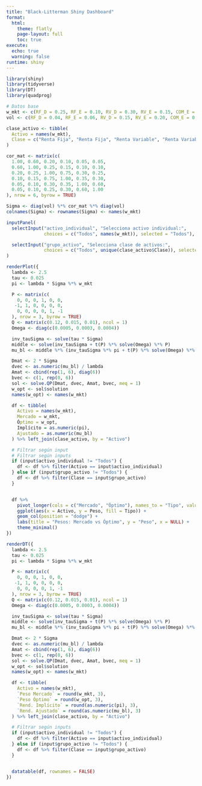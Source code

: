 ```yaml
---
title: "Black-Litterman Shiny Dashboard"
format:
  html:
    theme: flatly
    page-layout: full
    toc: true
execute:
  echo: true
  warning: false
runtime: shiny
---
```


```r
library(shiny)
library(tidyverse)
library(DT)
library(quadprog)

# Datos base
w_mkt <- c(RF_D = 0.25, RF_E = 0.10, RV_D = 0.30, RV_E = 0.15, COM_E = 0.10, COM_M = 0.10)
vol <- c(RF_D = 0.04, RF_E = 0.06, RV_D = 0.15, RV_E = 0.20, COM_E = 0.18, COM_M = 0.22)

clase_activo <- tibble(
  Activo = names(w_mkt),
  Clase = c("Renta Fija", "Renta Fija", "Renta Variable", "Renta Variable", "Commodities", "Commodities")
)

cor_mat <- matrix(c(
  1.00, 0.60, 0.20, 0.10, 0.05, 0.05,
  0.60, 1.00, 0.25, 0.15, 0.10, 0.10,
  0.20, 0.25, 1.00, 0.75, 0.30, 0.25,
  0.10, 0.15, 0.75, 1.00, 0.35, 0.30,
  0.05, 0.10, 0.30, 0.35, 1.00, 0.60,
  0.05, 0.10, 0.25, 0.30, 0.60, 1.00
), nrow = 6, byrow = TRUE)

Sigma <- diag(vol) %*% cor_mat %*% diag(vol)
colnames(Sigma) <- rownames(Sigma) <- names(w_mkt)

```

```r
inputPanel(
  selectInput("activo_individual", "Selecciona activo individual:",
              choices = c("Todos", names(w_mkt)), selected = "Todos"),

  selectInput("grupo_activo", "Selecciona clase de activos:",
              choices = c("Todos", unique(clase_activo$Clase)), selected = "Todos")
)

```


```r
renderPlot({
  lambda <- 2.5
  tau <- 0.025
  pi <- lambda * Sigma %*% w_mkt

  P <- matrix(c(
    0, 0, 0, 1, 0, 0,
   -1, 1, 0, 0, 0, 0,
    0, 0, 0, 0, 1, -1
  ), nrow = 3, byrow = TRUE)
  Q <- matrix(c(0.12, 0.015, 0.01), ncol = 1)
  Omega <- diag(c(0.0005, 0.0003, 0.0004))

  inv_tauSigma <- solve(tau * Sigma)
  middle <- solve(inv_tauSigma + t(P) %*% solve(Omega) %*% P)
  mu_bl <- middle %*% (inv_tauSigma %*% pi + t(P) %*% solve(Omega) %*% Q)

  Dmat <- 2 * Sigma
  dvec <- as.numeric(mu_bl) / lambda
  Amat <- cbind(rep(1, 6), diag(6))
  bvec <- c(1, rep(0, 6))
  sol <- solve.QP(Dmat, dvec, Amat, bvec, meq = 1)
  w_opt <- sol$solution
  names(w_opt) <- names(w_mkt)

  df <- tibble(
    Activo = names(w_mkt),
    Mercado = w_mkt,
    Óptimo = w_opt,
    Implícito = as.numeric(pi),
    Ajustado = as.numeric(mu_bl)
  ) %>% left_join(clase_activo, by = "Activo")

  # Filtrar según input
  # Filtrar según inputs
  if (input$activo_individual != "Todos") {
    df <- df %>% filter(Activo == input$activo_individual)
  } else if (input$grupo_activo != "Todos") {
    df <- df %>% filter(Clase == input$grupo_activo)
  }


  df %>%
    pivot_longer(cols = c("Mercado", "Óptimo"), names_to = "Tipo", values_to = "Peso") %>%
    ggplot(aes(x = Activo, y = Peso, fill = Tipo)) +
    geom_col(position = "dodge") +
    labs(title = "Pesos: Mercado vs Óptimo", y = "Peso", x = NULL) +
    theme_minimal()
})

```


```r
renderDT({
  lambda <- 2.5
  tau <- 0.025
  pi <- lambda * Sigma %*% w_mkt

  P <- matrix(c(
    0, 0, 0, 1, 0, 0,
   -1, 1, 0, 0, 0, 0,
    0, 0, 0, 0, 1, -1
  ), nrow = 3, byrow = TRUE)
  Q <- matrix(c(0.12, 0.015, 0.01), ncol = 1)
  Omega <- diag(c(0.0005, 0.0003, 0.0004))

  inv_tauSigma <- solve(tau * Sigma)
  middle <- solve(inv_tauSigma + t(P) %*% solve(Omega) %*% P)
  mu_bl <- middle %*% (inv_tauSigma %*% pi + t(P) %*% solve(Omega) %*% Q)

  Dmat <- 2 * Sigma
  dvec <- as.numeric(mu_bl) / lambda
  Amat <- cbind(rep(1, 6), diag(6))
  bvec <- c(1, rep(0, 6))
  sol <- solve.QP(Dmat, dvec, Amat, bvec, meq = 1)
  w_opt <- sol$solution
  names(w_opt) <- names(w_mkt)

  df <- tibble(
    Activo = names(w_mkt),
    `Peso Mercado` = round(w_mkt, 3),
    `Peso Óptimo` = round(w_opt, 3),
    `Rend. Implícito` = round(as.numeric(pi), 3),
    `Rend. Ajustado` = round(as.numeric(mu_bl), 3)
  ) %>% left_join(clase_activo, by = "Activo")

  # Filtrar según inputs
  if (input$activo_individual != "Todos") {
    df <- df %>% filter(Activo == input$activo_individual)
  } else if (input$grupo_activo != "Todos") {
    df <- df %>% filter(Clase == input$grupo_activo)
  }


  datatable(df, rownames = FALSE)
})

```


